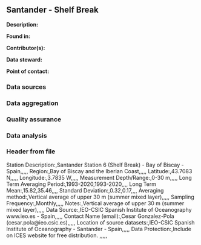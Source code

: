 ## Santander - Shelf Break

**Description:** 


**Found in:**

**Contributor(s):**

**Data steward:**

**Point of contact:**

### Data sources

### Data aggregation

### Quality assurance

### Data analysis

### Header from file
Station Description:,Santander Station 6 (Shelf Break) - Bay of Biscay - Spain,,,,,
Region:,Bay of Biscay and the Iberian Coast,,,,,
Latitude:,43.7083 N,,,,,
Longitude:,3.7835 W,,,,,
Measurement Depth/Range:,0-30 m,,,,,
Long Term Averaging Period:,1993-2020,1993-2020,,,,
Long Term Mean:,15.82,35.46,,,,
Standard Deviation:,0.32,0.17,,,,
Averaging method:,Vertical average of upper 30 m (summer mixed layer),,,,,
Sampling Frequency:,Monthly,,,,,
Notes:,Vertical average of upper 30 m (summer mixed layer),,,,,
Data Source:,IEO-CSIC Spanish Institute of Oceanography www.ieo.es - Spain,,,,,
Contact Name (email):,Cesar Gonzalez-Pola (cesar.pola@ieo.csic.es),,,,,
Location of source datasets:,IEO-CSIC Spanish Institute of Oceanography - Santander - Spain,,,,,
Data Protection:,Include on ICES website for free distribution. ,,,,,

